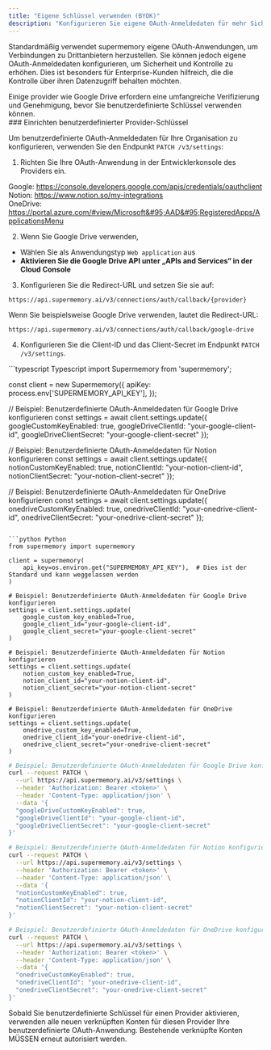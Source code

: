 ```yaml
---
title: "Eigene Schlüssel verwenden (BYOK)"
description: "Konfigurieren Sie eigene OAuth-Anmeldedaten für mehr Sicherheit und Kontrolle"
---
```


Standardmäßig verwendet supermemory eigene OAuth-Anwendungen, um Verbindungen zu Drittanbietern herzustellen. Sie können jedoch eigene OAuth-Anmeldedaten konfigurieren, um Sicherheit und Kontrolle zu erhöhen. Dies ist besonders für Enterprise-Kunden hilfreich, die die Kontrolle über ihren Datenzugriff behalten möchten.

<Danger>
  Einige provider wie Google Drive erfordern eine umfangreiche Verifizierung und Genehmigung, bevor Sie benutzerdefinierte Schlüssel verwenden können.
</Danger>

<div id="setting-up-custom-provider-keys">
  ### Einrichten benutzerdefinierter Provider-Schlüssel
</div>

Um benutzerdefinierte OAuth-Anmeldedaten für Ihre Organisation zu konfigurieren, verwenden Sie den Endpunkt `PATCH /v3/settings`:

1. Richten Sie Ihre OAuth-Anwendung in der Entwicklerkonsole des Providers ein.

Google: https://console.developers.google.com/apis/credentials/oauthclient \
Notion: https://www.notion.so/my-integrations \
OneDrive: https://portal.azure.com/#view/Microsoft&#95;AAD&#95;RegisteredApps/ApplicationsMenu

2. Wenn Sie Google Drive verwenden,

* Wählen Sie als Anwendungstyp `Web application` aus
* **Aktivieren Sie die Google Drive API unter „APIs and Services“ in der Cloud Console**

3. Konfigurieren Sie die Redirect-URL und setzen Sie sie auf:

```
https://api.supermemory.ai/v3/connections/auth/callback/{provider}
```

Wenn Sie beispielsweise Google Drive verwenden, lautet die Redirect-URL:

```
https://api.supermemory.ai/v3/connections/auth/callback/google-drive
```

4. Konfigurieren Sie die Client-ID und das Client-Secret im Endpunkt `PATCH /v3/settings`.

<CodeGroup>
  ```typescript Typescript
  import Supermemory from 'supermemory';

  const client = new Supermemory({
    apiKey: process.env['SUPERMEMORY_API_KEY'],
  });

  // Beispiel: Benutzerdefinierte OAuth-Anmeldedaten für Google Drive konfigurieren
  const settings = await client.settings.update({
    googleCustomKeyEnabled: true,
    googleDriveClientId: "your-google-client-id",
    googleDriveClientSecret: "your-google-client-secret"
  });

  // Beispiel: Benutzerdefinierte OAuth-Anmeldedaten für Notion konfigurieren
  const settings = await client.settings.update({
    notionCustomKeyEnabled: true,
    notionClientId: "your-notion-client-id",
    notionClientSecret: "your-notion-client-secret"
  });

  // Beispiel: Benutzerdefinierte OAuth-Anmeldedaten für OneDrive konfigurieren
  const settings = await client.settings.update({
    onedriveCustomKeyEnabled: true,
    onedriveClientId: "your-onedrive-client-id",
    onedriveClientSecret: "your-onedrive-client-secret"
  });
  ```

  ```python Python
  from supermemory import supermemory

  client = supermemory(
      api_key=os.environ.get("SUPERMEMORY_API_KEY"),  # Dies ist der Standard und kann weggelassen werden
  )

  # Beispiel: Benutzerdefinierte OAuth-Anmeldedaten für Google Drive konfigurieren
  settings = client.settings.update(
      google_custom_key_enabled=True,
      google_client_id="your-google-client-id",
      google_client_secret="your-google-client-secret"
  )

  # Beispiel: Benutzerdefinierte OAuth-Anmeldedaten für Notion konfigurieren
  settings = client.settings.update(
      notion_custom_key_enabled=True,
      notion_client_id="your-notion-client-id",
      notion_client_secret="your-notion-client-secret"
  )

  # Beispiel: Benutzerdefinierte OAuth-Anmeldedaten für OneDrive konfigurieren
  settings = client.settings.update(
      onedrive_custom_key_enabled=True,
      onedrive_client_id="your-onedrive-client-id",
      onedrive_client_secret="your-onedrive-client-secret"
  )
  ```

  ```bash cURL
  # Beispiel: Benutzerdefinierte OAuth-Anmeldedaten für Google Drive konfigurieren
  curl --request PATCH \
    --url https://api.supermemory.ai/v3/settings \
    --header 'Authorization: Bearer <token>' \
    --header 'Content-Type: application/json' \
    --data '{
    "googleDriveCustomKeyEnabled": true,
    "googleDriveClientId": "your-google-client-id",
    "googleDriveClientSecret": "your-google-client-secret"
  }'

  # Beispiel: Benutzerdefinierte OAuth-Anmeldedaten für Notion konfigurieren
  curl --request PATCH \
    --url https://api.supermemory.ai/v3/settings \
    --header 'Authorization: Bearer <token>' \
    --header 'Content-Type: application/json' \
    --data '{
    "notionCustomKeyEnabled": true,
    "notionClientId": "your-notion-client-id",
    "notionClientSecret": "your-notion-client-secret"
  }'

  # Beispiel: Benutzerdefinierte OAuth-Anmeldedaten für OneDrive konfigurieren
  curl --request PATCH \
    --url https://api.supermemory.ai/v3/settings \
    --header 'Authorization: Bearer <token>' \
    --header 'Content-Type: application/json' \
    --data '{
    "onedriveCustomKeyEnabled": true,
    "onedriveClientId": "your-onedrive-client-id",
    "onedriveClientSecret": "your-onedrive-client-secret"
  }'
  ```
</CodeGroup>

<Warning>
  Sobald Sie benutzerdefinierte Schlüssel für einen Provider aktivieren, verwenden alle neuen verknüpften Konten für diesen Provider Ihre benutzerdefinierte OAuth-Anwendung. Bestehende verknüpfte Konten MÜSSEN erneut autorisiert werden.
</Warning>
